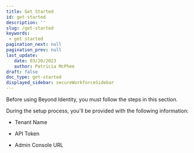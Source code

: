 ```yaml
---
title: Get Started
id: get-started
description: ''
slug: /get-started 
keywords: 
 - get started
pagination_next: null
pagination_prev: null
last_update: 
   date: 03/20/2023
   author: Patricia McPhee
draft: false
doc_type: get-started
displayed_sidebar: secureWorkforceSidebar
---
```


Before using Beyond Identity, you must follow the steps in this section.

During the setup process, you'll be provided with the following information:

- Tenant Name

- API Token

- Admin Console URL












